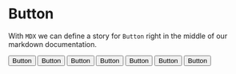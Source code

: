 
<Meta title="MDX/Button" component={Button} />

# Button

With `MDX` we can define a story for `Button` right in the middle of our
markdown documentation.

<Preview>
  <Story name="Button variants">
    <ButtonGroup spacing="24px">
      <Button variantColor="blue" variant="solid">
        Button
      </Button>
      <Button variantColor="blue" variant="outline">
        Button
      </Button>
      <Button variantColor="black" variant="solid">
        Button
      </Button>
      <Button variantColor="black" variant="outline">
        Button
      </Button>
    </ButtonGroup>
  </Story>
  <Story name="Button sizes">
    <ButtonGroup>
      <Button variantColor="blue" size="sm">
        Button
      </Button>
      <Button variantColor="blue" size="md">
        Button
      </Button>
      <Button variantColor="blue" size="lg">
        Button
      </Button>
    </ButtonGroup>
  </Story>
</Preview>

